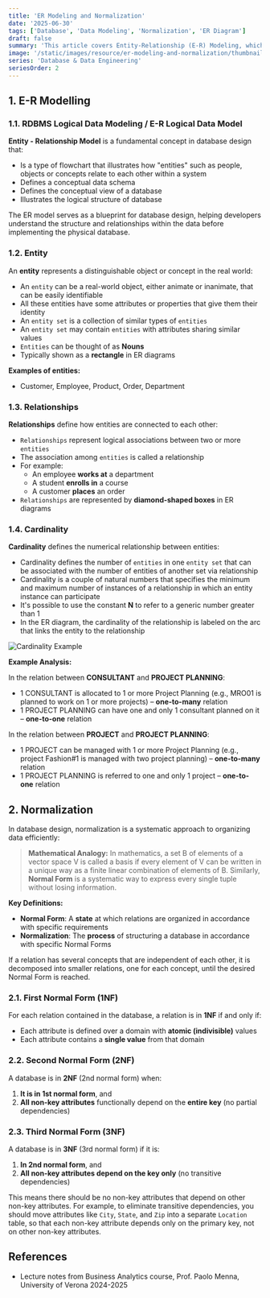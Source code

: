 ```yaml
---
title: 'ER Modeling and Normalization'
date: '2025-06-30'
tags: ['Database', 'Data Modeling', 'Normalization', 'ER Diagram']
draft: false
summary: 'This article covers Entity-Relationship (E-R) Modeling, which visually depicts the relationships between identifiable entities in a database. It discusses key concepts such as entities and their attributes, relationships and cardinality, and the importance of normalization (1NF, 2NF, 3NF) to optimize data structure and reduce redundancy for improved data integrity and efficiency.'
image: '/static/images/resource/er-modeling-and-normalization/thumbnail.png'
series: 'Database & Data Engineering'
seriesOrder: 2
---
```


<TOCInline toc={props.toc} asDisclosure toHeading={3} />

## 1. E-R Modelling

### 1.1. RDBMS Logical Data Modeling / E-R Logical Data Model

**Entity - Relationship Model** is a fundamental concept in database design that:

- Is a type of flowchart that illustrates how "entities" such as people, objects or concepts relate to each other within a system
- Defines a conceptual data schema
- Defines the conceptual view of a database
- Illustrates the logical structure of database

The ER model serves as a blueprint for database design, helping developers understand the structure and relationships within the data before implementing the physical database.

### 1.2. Entity

An **entity** represents a distinguishable object or concept in the real world:

- An `entity` can be a real-world object, either animate or inanimate, that can be easily identifiable
- All these entities have some attributes or properties that give them their identity
- An `entity set` is a collection of similar types of `entities`
- An `entity set` may contain `entities` with attributes sharing similar values
- `Entities` can be thought of as **Nouns**
- Typically shown as a **rectangle** in ER diagrams

**Examples of entities:**

- Customer, Employee, Product, Order, Department

### 1.3. Relationships

**Relationships** define how entities are connected to each other:

- `Relationships` represent logical associations between two or more `entities`
- The association among `entities` is called a relationship
- For example:
  - An employee **works at** a department
  - A student **enrolls in** a course
  - A customer **places** an order
- `Relationships` are represented by **diamond-shaped boxes** in ER diagrams

### 1.4. Cardinality

**Cardinality** defines the numerical relationship between entities:

- Cardinality defines the number of `entities` in one `entity set` that can be associated with the number of entities of another set via relationship
- Cardinality is a couple of natural numbers that specifies the minimum and maximum number of instances of a relationship in which an entity instance can participate
- It's possible to use the constant **N** to refer to a generic number greater than 1
- In the ER diagram, the cardinality of the relationship is labeled on the arc that links the entity to the relationship

![Cardinality Example](/static/images/resource/er-modeling-and-normalization/cardinality-example.png)

**Example Analysis:**

In the relation between **CONSULTANT** and **PROJECT PLANNING**:

- 1 CONSULTANT is allocated to 1 or more Project Planning (e.g., MRO01 is planned to work on 1 or more projects) – **one-to-many** relation
- 1 PROJECT PLANNING can have one and only 1 consultant planned on it – **one-to-one** relation

In the relation between **PROJECT** and **PROJECT PLANNING**:

- 1 PROJECT can be managed with 1 or more Project Planning (e.g., project Fashion#1 is managed with two project planning) – **one-to-many** relation
- 1 PROJECT PLANNING is referred to one and only 1 project – **one-to-one** relation

## 2. Normalization

In database design, normalization is a systematic approach to organizing data efficiently:

> **Mathematical Analogy:** In mathematics, a set B of elements of a vector space V is called a basis if every element of V can be written in a unique way as a finite linear combination of elements of B.
> Similarly, **Normal Form** is a systematic way to express every single tuple without losing information.

**Key Definitions:**

- **Normal Form**: A **state** at which relations are organized in accordance with specific requirements
- **Normalization**: The **process** of structuring a database in accordance with specific Normal Forms

If a relation has several concepts that are independent of each other, it is decomposed into smaller relations, one for each concept, until the desired Normal Form is reached.

### 2.1. First Normal Form (1NF)

For each relation contained in the database, a relation is in **1NF** if and only if:

- Each attribute is defined over a domain with **atomic (indivisible)** values
- Each attribute contains a **single value** from that domain

### 2.2. Second Normal Form (2NF)

A database is in **2NF** (2nd normal form) when:

1. **It is in 1st normal form**, and
2. **All non-key attributes** functionally depend on the **entire key** (no partial dependencies)

### 2.3. Third Normal Form (3NF)

A database is in **3NF** (3rd normal form) if it is:

1. **In 2nd normal form**, and
2. **All non-key attributes depend on the key only** (no transitive dependencies)

This means there should be no non-key attributes that depend on other non-key attributes. For example, to eliminate transitive dependencies, you should move attributes like `City`, `State`, and `Zip` into a separate `Location` table, so that each non-key attribute depends only on the primary key, not on other non-key attributes.

## References

- Lecture notes from Business Analytics course, Prof. Paolo Menna, University of Verona 2024-2025
